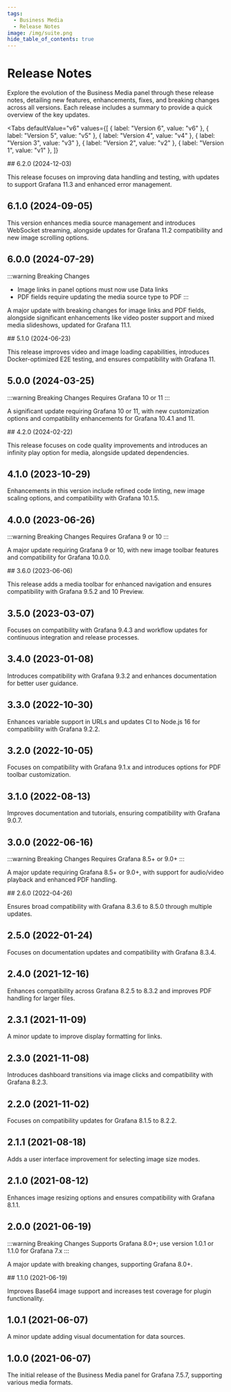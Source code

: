 ```yaml
---
tags:
  - Business Media
  - Release Notes
image: /img/suite.png
hide_table_of_contents: true
---
```



# Release Notes

Explore the evolution of the Business Media panel through these release notes, detailing new features, enhancements, fixes, and breaking changes across all versions. Each release includes a summary to provide a quick overview of the key updates.

<Tabs
  defaultValue="v6"
  values={[
    { label: "Version 6", value: "v6" },
    { label: "Version 5", value: "v5" },
    { label: "Version 4", value: "v4" },
    { label: "Version 3", value: "v3" },
    { label: "Version 2", value: "v2" },
    { label: "Version 1", value: "v1" },
  ]}
>
  <TabItem value="v6">
## 6.2.0 (2024-12-03)

This release focuses on improving data handling and testing, with updates to support Grafana 11.3 and enhanced error management.

## 6.1.0 (2024-09-05)

This version enhances media source management and introduces WebSocket streaming, alongside updates for Grafana 11.2 compatibility and new image scrolling options.

<BlogPost id="business-media-6.1.0" />

## 6.0.0 (2024-07-29)

:::warning Breaking Changes

- Image links in panel options must now use Data links
- PDF fields require updating the media source type to PDF
  :::

A major update with breaking changes for image links and PDF fields, alongside significant enhancements like video poster support and mixed media slideshows, updated for Grafana 11.1.

</TabItem>
  <TabItem value="v5">
## 5.1.0 (2024-06-23)

This release improves video and image loading capabilities, introduces Docker-optimized E2E testing, and ensures compatibility with Grafana 11.

## 5.0.0 (2024-03-25)

:::warning Breaking Changes
Requires Grafana 10 or 11
:::

A significant update requiring Grafana 10 or 11, with new customization options and compatibility enhancements for Grafana 10.4.1 and 11.

<BlogPost id="image-panel-5.0.0-20240326" />

  </TabItem>
  <TabItem value="v4">
## 4.2.0 (2024-02-22)

This release focuses on code quality improvements and introduces an infinity play option for media, alongside updated dependencies.

## 4.1.0 (2023-10-29)

Enhancements in this version include refined code linting, new image scaling options, and compatibility with Grafana 10.1.5.

<BlogPost id="image-panel-4.1.0-20231029" />

## 4.0.0 (2023-06-26)

:::warning Breaking Changes
Requires Grafana 9 or 10
:::

A major update requiring Grafana 9 or 10, with new image toolbar features and compatibility for Grafana 10.0.0.

<BlogPost id="image-panel-4.0.0-20230709" />

  </TabItem>
  <TabItem value="v3">
## 3.6.0 (2023-06-06)

This release adds a media toolbar for enhanced navigation and ensures compatibility with Grafana 9.5.2 and 10 Preview.

<BlogPost id="image-panel-3.6.0-20230606" />

## 3.5.0 (2023-03-07)

Focuses on compatibility with Grafana 9.4.3 and workflow updates for continuous integration and release processes.

<BlogPost id="image-panel-3.5.0-20230307" />

## 3.4.0 (2023-01-08)

Introduces compatibility with Grafana 9.3.2 and enhances documentation for better user guidance.

<BlogPost id="image-panel-3.4.0-20230108" />

## 3.3.0 (2022-10-30)

Enhances variable support in URLs and updates CI to Node.js 16 for compatibility with Grafana 9.2.2.

## 3.2.0 (2022-10-05)

Focuses on compatibility with Grafana 9.1.x and introduces options for PDF toolbar customization.

## 3.1.0 (2022-08-13)

Improves documentation and tutorials, ensuring compatibility with Grafana 9.0.7.

## 3.0.0 (2022-06-16)

:::warning Breaking Changes
Requires Grafana 8.5+ or 9.0+
:::

A major update requiring Grafana 8.5+ or 9.0+, with support for audio/video playback and enhanced PDF handling.

  </TabItem>
  <TabItem value="v2">
## 2.6.0 (2022-04-26)

Ensures broad compatibility with Grafana 8.3.6 to 8.5.0 through multiple updates.

## 2.5.0 (2022-01-24)

Focuses on documentation updates and compatibility with Grafana 8.3.4.

## 2.4.0 (2021-12-16)

Enhances compatibility across Grafana 8.2.5 to 8.3.2 and improves PDF handling for larger files.

## 2.3.1 (2021-11-09)

A minor update to improve display formatting for links.

## 2.3.0 (2021-11-08)

Introduces dashboard transitions via image clicks and compatibility with Grafana 8.2.3.

## 2.2.0 (2021-11-02)

Focuses on compatibility updates for Grafana 8.1.5 to 8.2.2.

## 2.1.1 (2021-08-18)

Adds a user interface improvement for selecting image size modes.

## 2.1.0 (2021-08-12)

Enhances image resizing options and ensures compatibility with Grafana 8.1.1.

## 2.0.0 (2021-06-19)

:::warning Breaking Changes
Supports Grafana 8.0+; use version 1.0.1 or 1.1.0 for Grafana 7.x
:::

A major update with breaking changes, supporting Grafana 8.0+.

  </TabItem>
  <TabItem value="v1">
## 1.1.0 (2021-06-19)

Improves Base64 image support and increases test coverage for plugin functionality.

## 1.0.1 (2021-06-07)

A minor update adding visual documentation for data sources.

## 1.0.0 (2021-06-07)

The initial release of the Business Media panel for Grafana 7.5.7, supporting various media formats.

  </TabItem>
</Tabs>
